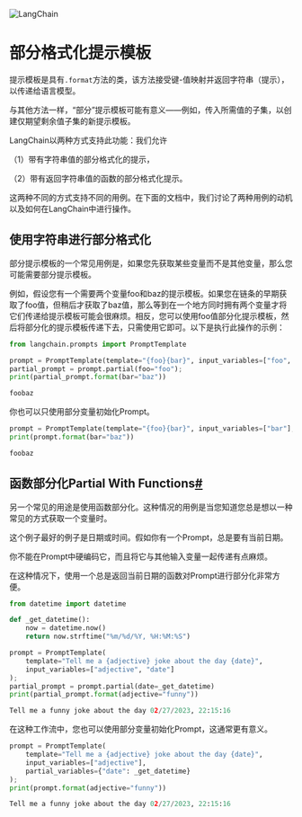 

<Head>
  <script>
    {
      `(function() {
         var _hmt = _hmt || [];
(function() {
  var hm = document.createElement("script");
  hm.src = "https://hm.baidu.com/hm.js?e60fb290e204e04c5cb6f79b0ac1e697";
  var s = document.getElementsByTagName("script")[0]; 
  s.parentNode.insertBefore(hm, s);
})();
       })();`
    }
  </script>
</Head>

![LangChain](https://pica.zhimg.com/50/v2-56e8bbb52aa271012541c1fe1ceb11a2_r.gif)



部分格式化提示模板
=====

提示模板是具有`.format`方法的类，该方法接受键-值映射并返回字符串（提示），以传递给语言模型。

与其他方法一样，“部分”提示模板可能有意义——例如，传入所需值的子集，以创建仅期望剩余值子集的新提示模板。

LangChain以两种方式支持此功能：我们允许

（1）带有字符串值的部分格式化的提示，

（2）带有返回字符串值的函数的部分格式化提示。

这两种不同的方式支持不同的用例。在下面的文档中，我们讨论了两种用例的动机以及如何在LangChain中进行操作。

使用字符串进行部分格式化
---

部分提示模板的一个常见用例是，如果您先获取某些变量而不是其他变量，那么您可能需要部分提示模板。

例如，假设您有一个需要两个变量foo和baz的提示模板。如果您在链条的早期获取了foo值，但稍后才获取了baz值，那么等到在一个地方同时拥有两个变量才将它们传递给提示模板可能会很麻烦。相反，您可以使用foo值部分化提示模板，然后将部分化的提示模板传递下去，只需使用它即可。以下是执行此操作的示例：

```python
from langchain.prompts import PromptTemplate

```

```python
prompt = PromptTemplate(template="{foo}{bar}", input_variables=["foo", "bar"])
partial_prompt = prompt.partial(foo="foo");
print(partial_prompt.format(bar="baz"))

```

```python
foobaz

```

你也可以只使用部分变量初始化Prompt。

```python
prompt = PromptTemplate(template="{foo}{bar}", input_variables=["bar"], partial_variables={"foo": "foo"})
print(prompt.format(bar="baz"))

```

```python
foobaz

```

函数部分化Partial With Functions[#](#partial-with-functions "Permalink to this headline")
-------------------------------------------------------------------------------

另一个常见的用途是使用函数部分化。这种情况的用例是当您知道您总是想以一种常见的方式获取一个变量时。

这个例子最好的例子是日期或时间。假如你有一个Prompt，总是要有当前日期。

你不能在Prompt中硬编码它，而且将它与其他输入变量一起传递有点麻烦。

在这种情况下，使用一个总是返回当前日期的函数对Prompt进行部分化非常方便。
```python
from datetime import datetime

def _get_datetime():
    now = datetime.now()
    return now.strftime("%m/%d/%Y, %H:%M:%S")

```

```python
prompt = PromptTemplate(
    template="Tell me a {adjective} joke about the day {date}", 
    input_variables=["adjective", "date"]
);
partial_prompt = prompt.partial(date=_get_datetime)
print(partial_prompt.format(adjective="funny"))

```

```python
Tell me a funny joke about the day 02/27/2023, 22:15:16

```
在这种工作流中，您也可以使用部分变量初始化Prompt，这通常更有意义。
```python
prompt = PromptTemplate(
    template="Tell me a {adjective} joke about the day {date}", 
    input_variables=["adjective"],
    partial_variables={"date": _get_datetime}
);
print(prompt.format(adjective="funny"))

```

```python
Tell me a funny joke about the day 02/27/2023, 22:15:16

```

